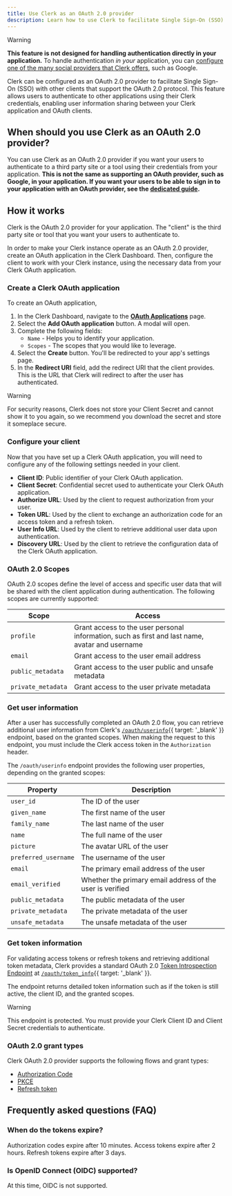 ```yaml
---
title: Use Clerk as an OAuth 2.0 provider
description: Learn how to use Clerk to facilitate Single Sign-On (SSO) with other clients that support the OAuth 2.0 protocol.
---
```


> [!WARNING]
> **This feature is not designed for handling authentication directly in your application.** To handle authentication _in your_ application, you can [configure one of the many social providers that Clerk offers](/docs/authentication/social-connections/oauth#configuration), such as Google.

Clerk can be configured as an OAuth 2.0 provider to facilitate Single Sign-On (SSO) with other clients that support the OAuth 2.0 protocol. This feature allows users to authenticate to other applications using their Clerk credentials, enabling user information sharing between your Clerk application and OAuth clients.

## When should you use Clerk as an OAuth 2.0 provider?

You can use Clerk as an OAuth 2.0 provider if you want your users to authenticate to a third party site or a tool using their credentials from your application. **This is not the same as supporting an OAuth provider, such as Google, in your application. If you want your users to be able to sign in to your application with an OAuth provider, see the [dedicated guide](/docs/authentication/social-connections/oauth).**

## How it works

Clerk is the OAuth 2.0 provider for your application. The "client" is the third party site or tool that you want your users to authenticate to.

In order to make your Clerk instance operate as an OAuth 2.0 provider, create an OAuth application in the Clerk Dashboard. Then, configure the client to work with your Clerk instance, using the necessary data from your Clerk OAuth application.

### Create a Clerk OAuth application

To create an OAuth application,

1. In the Clerk Dashboard, navigate to the [**OAuth Applications**](https://dashboard.clerk.com/last-active?path=user-authentication/oauth-applications) page.
1. Select the **Add OAuth application** button. A modal will open.
1. Complete the following fields:
   - `Name` - Helps you to identify your application.
   - `Scopes` - The scopes that you would like to leverage.
1. Select the **Create** button. You'll be redirected to your app's settings page.
1. In the **Redirect URI** field, add the redirect URI that the client provides. This is the URL that Clerk will redirect to after the user has authenticated.

> [!WARNING]
> For security reasons, Clerk does not store your Client Secret and cannot show it to you again, so we recommend you download the secret and store it someplace secure.

### Configure your client

Now that you have set up a Clerk OAuth application, you will need to configure any of the following settings needed in your client.

- **Client ID**: Public identifier of your Clerk OAuth application.
- **Client Secret**: Confidential secret used to authenticate your Clerk OAuth application.
- **Authorize URL**: Used by the client to request authorization from your user.
- **Token URL**: Used by the client to exchange an authorization code for an access token and a refresh token.
- **User Info URL**: Used by the client to retrieve additional user data upon authentication.
- **Discovery URL**: Used by the client to retrieve the configuration data of the Clerk OAuth application.

### OAuth 2.0 Scopes

OAuth 2.0 scopes define the level of access and specific user data that will be shared with the client application during authentication. The following scopes are currently supported:

| Scope | Access |
| - | - |
| `profile` | Grant access to the user personal information, such as first and last name, avatar and username |
| `email` | Grant access to the user email address |
| `public_metadata` | Grant access to the user public and unsafe metadata |
| `private_metadata` | Grant access to the user private metadata |

### Get user information

After a user has successfully completed an OAuth 2.0 flow, you can retrieve additional user information from Clerk's [`/oauth/userinfo`](/docs/reference/frontend-api/tag/OAuth2-Identify-Provider#operation/getOAuthUserInfo){{ target: '_blank' }} endpoint, based on the granted scopes. When making the request to this endpoint, you must include the Clerk access token in the `Authorization` header.

The `/oauth/userinfo` endpoint provides the following user properties, depending on the granted scopes:

| Property | Description |
| - | - |
| `user_id` | The ID of the user |
| `given_name` | The first name of the user |
| `family_name` | The last name of the user |
| `name` | The full name of the user |
| `picture` | The avatar URL of the user |
| `preferred_username` | The username of the user |
| `email` | The primary email address of the user |
| `email_verified` | Whether the primary email address of the user is verified |
| `public_metadata` | The public metadata of the user |
| `private_metadata` | The private metadata of the user |
| `unsafe_metadata` | The unsafe metadata of the user |

### Get token information

For validating access tokens or refresh tokens and retrieving additional token metadata, Clerk provides a standard OAuth 2.0 [Token Introspection Endpoint](https://www.oauth.com/oauth2-servers/token-introspection-endpoint/) at [`/oauth/token_info`](/docs/reference/frontend-api/tag/OAuth2-Identify-Provider#operation/getOAuthTokenInfo){{ target: '_blank' }}.

The endpoint returns detailed token information such as if the token is still active, the client ID, and the granted scopes.

> [!WARNING]
> This endpoint is protected. You must provide your Clerk Client ID and Client Secret credentials to authenticate.

### OAuth 2.0 grant types

Clerk OAuth 2.0 provider supports the following flows and grant types:

- [Authorization Code](https://oauth.net/2/grant-types/authorization-code/)
- [PKCE](https://oauth.net/2/pkce/)
- [Refresh token](https://oauth.net/2/grant-types/refresh-token/)

## Frequently asked questions (FAQ)

### When do the tokens expire?

Authorization codes expire after 10 minutes. Access tokens expire after 2 hours. Refresh tokens expire after 3 days.

### Is OpenID Connect (OIDC) supported?

At this time, OIDC is not supported.
